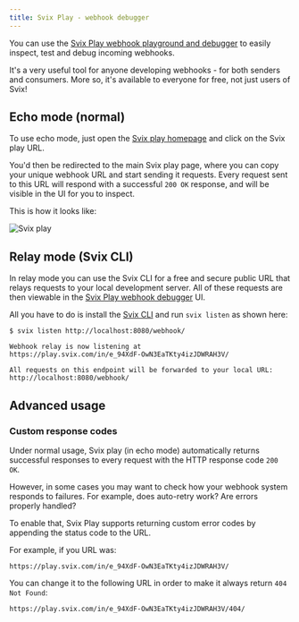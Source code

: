 ```yaml
---
title: Svix Play - webhook debugger
---
```


You can use the [Svix Play webhook playground and debugger](https://www.svix.com/play/) to easily inspect, test and debug incoming webhooks.

It's a very useful tool for anyone developing webhooks - for both senders and consumers. More so, it's available to everyone for free, not just users of Svix!


## Echo mode (normal)

To use echo mode, just open the [Svix play homepage](https://www.svix.com/play/) and click on the Svix play URL.

You'd then be redirected to the main Svix play page, where you can copy your unique webhook URL and start sending it requests. Every request sent to this URL will respond with a successful `200 OK` response, and will be visible in the UI for you to inspect.

This is how it looks like:

![Svix play](./img/svix-play.png)


## Relay mode (Svix CLI)

In relay mode you can use the Svix CLI for a free and secure public URL that relays requests to your local development server. All of these requests are then viewable in the [Svix Play webhook debugger](https://www.svix.com/play/) UI.

All you have to do is install the [Svix CLI](https://github.com/svix/svix-cli) and run `svix listen` as shown here:

```
$ svix listen http://localhost:8080/webhook/

Webhook relay is now listening at
https://play.svix.com/in/e_94XdF-OwN3EaTKty4izJDWRAH3V/

All requests on this endpoint will be forwarded to your local URL:
http://localhost:8080/webhook/
```

## Advanced usage

### Custom response codes

Under normal usage, Svix play (in echo mode) automatically returns successful responses to every request with the HTTP response code `200 OK`.

However, in some cases you may want to check how your webhook system responds to failures. For example, does auto-retry work? Are errors properly handled?

To enable that, Svix Play supports returning custom error codes by appending the status code to the URL.

For example, if you URL was:

```
https://play.svix.com/in/e_94XdF-OwN3EaTKty4izJDWRAH3V/
```

You can change it to the following URL in order to make it always return `404 Not Found`:

```
https://play.svix.com/in/e_94XdF-OwN3EaTKty4izJDWRAH3V/404/
```
